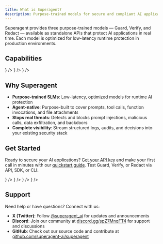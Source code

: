 ```yaml
---
title: What is Superagent?
description: Purpose-trained models for secure and compliant AI applications
---
```


Superagent provides three purpose-trained models — Guard, Verify, and Redact — available as standalone APIs that protect AI applications in real time. Each model is optimized for low-latency runtime protection in production environments.

## Capabilities

<Cards className="grid-cols-3">
  <IconCard
    title="Guard"
    description="Detects and blocks unsafe inputs, prompt injections, malicious tool calls, and backdoors before they reach your models"
    icon={<Shield className="size-4" />}
  />
  <IconCard
    title="Verify"
    description="Validates model outputs against enterprise sources and policies to ensure every generation is factual and compliant"
    icon={<Check className="size-4" />}
  />
  <IconCard
    title="Redact"
    description="Removes sensitive data like PII, PHI, and secrets from text, logs, or documents automatically"
    icon={<EyeOff className="size-4" />}
  />
</Cards>

## Why Superagent

- **Purpose-trained SLMs**: Low-latency, optimized models for runtime AI protection
- **Agent-native**: Purpose-built to cover prompts, tool calls, function invocations, and file attachments
- **Stops real threats**: Detects and blocks prompt injections, malicious calls, data exfiltration, and backdoors
- **Complete visibility**: Stream structured logs, audits, and decisions into your existing security stack

## Get Started

Ready to secure your AI applications? [Get your API key](https://app.superagent.sh) and make your first call in minutes with our [quickstart guide](/quickstart). Test Guard, Verify, or Redact via API, SDK, or CLI.

<Cards className="grid-cols-4">
  <IconCard
    title="API"
    href="/api"
    description="REST API for Guard, Verify, and Redact"
    icon={<Server className="size-4" />}
  />
  <IconCard
    title="Python SDK"
    href="/sdks/python-sdk"
    description="Typed Python bindings with OpenAI-compatible APIs"
    icon={<PythonIcon className="size-4" />}
  />
  <IconCard
    title="TypeScript SDK"
    href="/sdks/typescript-sdk"
    description="Drop-in client for Node.js, Vite, and edge runtimes"
    icon={<TypeScriptIcon className="size-4" />}
  />
  <IconCard
    title="CLI"
    href="/cli"
    description="Command-line tool for testing and automation"
    icon={<Cpu className="size-4" />}
  />
</Cards>

## Support

Need help or have questions? Connect with us:

- **X (Twitter)**: Follow [@superagent_ai](https://x.com/superagent_ai) for updates and announcements
- **Discord**: Join our community at [discord.gg/spZ7MnqFT4](https://discord.gg/spZ7MnqFT4) for support and discussions
- **GitHub**: Check out our source code and contribute at [github.com/superagent-ai/superagent](https://github.com/superagent-ai/superagent)
